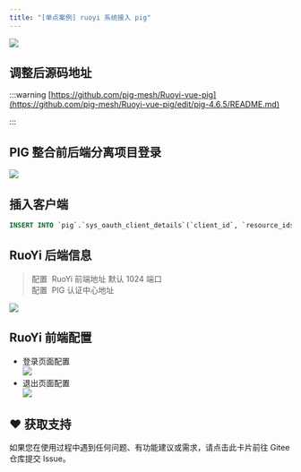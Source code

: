 ```yaml
---
title: "[单点案例] ruoyi 系统接入 pig"
---
```


![](/images/1689225998534-54174374-b99e-4b7c-9f1a-457e2dc3c167.png)

## 调整后源码地址
:::warning
[https://github.com/pig-mesh/Ruoyi-vue-pig](https://github.com/pig-mesh/Ruoyi-vue-pig/edit/pig-4.6.5/README.md)

:::

## PIG 整合前后端分离项目登录

![](https://minio.pigx.vip/alei/2023/01/66d6c4525e9b90a2afbd0e4b8cd41ece.png)

## 插入客户端

```sql
INSERT INTO `pig`.`sys_oauth_client_details`(`client_id`, `resource_ids`, `client_secret`, `scope`, `authorized_grant_types`, `web_server_redirect_uri`, `authorities`, `access_token_validity`, `refresh_token_validity`, `additional_information`, `autoapprove`, `create_time`, `update_time`, `create_by`, `update_by`) VALUES ('ruoyi', '', 'ruoyi', 'server', 'authorization_code', '', '', 17800000, 17800000, '', 'false', '2023-01-17 10:37:32', '2023-01-17 10:37:32', 'admin', 'admin');
```

## RuoYi 后端信息

> 配置  RuoYi 前端地址 默认 1024 端口  
配置  PIG 认证中心地址
>

![](https://minio.pigx.vip/alei/2023/01/222f680ce489d1d3545df1f191b69135.png)

## RuoYi 前端配置

+  登录页面配置  
![](https://minio.pigx.vip/alei/2023/01/1368a6395176e47a3b9b4548da6bdd5e.png) 
+  退出页面配置  
![](https://minio.pigx.vip/alei/2023/01/54344adec7f766fa419e360da682526a.png)

## ♥️ 获取支持
<Card title="遇到问题？" horizontal icon="link" href="https://gitee.com/log4j/pig/issues">
  如果您在使用过程中遇到任何问题、有功能建议或需求，请点击此卡片前往 Gitee 仓库提交 Issue。
</Card>

